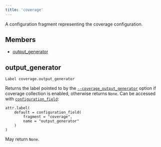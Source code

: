 ```yaml
---
title: 'coverage'
---
```




A configuration fragment representing the coverage configuration.

## Members

- [output\_generator](#output-generator)

## output\_generator

```
Label coverage.output_generator
```

 Returns the label pointed to by the [`--coverage_output_generator`](https://bazel.build/reference/command-line-reference#flag--coverage_output_generator) option if coverage collection is enabled, otherwise returns `None`. Can be accessed with [`configuration_field`](../globals/bzl.html#configuration_field):

```
attr.label(
    default = configuration_field(
        fragment = "coverage",
        name = "output_generator"
    )
)
```

 May return `None`.
